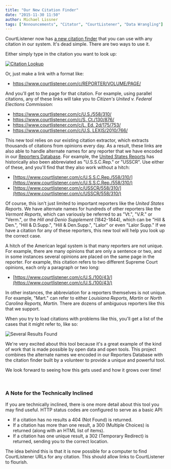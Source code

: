 ```yaml
---
title: "Our New Citation Finder"
date: "2015-11-30 11:50"
author: Michael Lissner
tags: ["Announcements", "Citator", "CourtListener", "Data Wrangling"]
---
```


CourtListener now has [a new citation finder][1] that you can use with any
citation in our system. It's dead simple. There are two ways to use it.

Either simply type in the citation you want to look up:

[![Citation Lookup](/images/citation-lookup.png)][1]

Or, just make a link with a format like:

-   https://www.courtlistener.com/c/REPORTER/VOLUME/PAGE/

And you'll get to the page for that citation. For example, using
parallel citations, any of these links will take you to *Citizen's
United v. Federal Elections Commission*:

-   [https://www.courtlistener.com/c/<span
    className="meta-data-value">U.S./558/310/</span>](https://www.courtlistener.com/c/U.S./558/310/)
-   [<span className="meta-data-value">https://www.courtlistener.com/c/S.
    Ct./130/876/</span>](https://www.courtlistener.com/c/S.%20Ct./130/876/)
-   [https://www.courtlistener.com/c/<span className="meta-data-value">L.
    Ed.
    2d/175/753/</span>](https://www.courtlistener.com/c/L.%20Ed.%202d/175/753/)
-   <span className="meta-data-value">[https://www.courtlistener.com/c/U.S.
    LEXIS/2010/766/](https://www.courtlistener.com/c/U.S.%20LEXIS/2010/766/)</span>

This new tool relies on our existing citation extractor, which extracts thousands of citations from opinions every day. As a result, these links are also able to handle alternate names for any reporter that we have encoded in our [Reporters Database][rdb]. For example, the [United States Reports][usr] has historically also been abbreviated as "U.S.S.C.Rep." or "USSCR". Use either of these, and you'll find that they also work without a hitch:

-   [https://www.courtlistener.com/c/U.S.S.C.Rep./558/310/](https://www.courtlistener.com/c/U.S.S.C.Rep./558/310/)
-   [https://www.courtlistener.com/c/USSCR/558/310/](https://www.courtlistener.com/c/USSCR/558/310/)

Of course, this isn't just limited to important reporters like the *United States Reports*. We have alternate names for hundreds of other reporters like the *Vermont Reports*, which can variously be referred to as "Vt.", "V.R." or "Verm.", or the *Hill and Denio Supplement* (1842-1844), which can be "Hill & Den.", "Hill & D.Supp.", "Hill & Den.Supp.", "Lalor" or even "Lalor Supp." If we have a citation for any of these reporters, this new tool will help you look up the correct case.

A hitch of the American legal system is that many reporters are not
unique. For example, there are many opinions that are only a sentence or
two, and in some instances several opinions are placed on the same page
in the reporter. For example, this citation refers to two different
Supreme Court opinions, each only a paragraph or two long:

-   [https://www.courtlistener.com/c/U.S./100/43/](https://www.courtlistener.com/c/U.S./100/43/)

In other instances, the abbreviation for a reporters themselves is not
unique. For example, "Mart." can refer to either *Louisiana Reports,
Martin* or *North Carolina Reports, Martin.* There are dozens of
ambiguous reporters like this that we support.

When you try to load citations with problems like this, you'll get a
list of the cases that it might refer to, like so:

![Several Results
Found](/images/Screenshot-from-2015-11-30-102734.png)

We're very excited about this tool because it's a great example of the
kind of work that is made possible by open data and open tools. This
project combines the alternate names we encoded in our Reporters
Database with the citation finder built by a volunteer to provide a
unique and powerful tool.

We look forward to seeing how this gets used and how it grows over time!

 

### A Note for the Technically Inclined

If you are technically inclined, there is one more detail about this
tool you may find useful. HTTP status codes are configured to serve as a
basic API:

-   If a citation has no results a 404 (Not Found) is returned.
-   If a citation has more than one result, a 300 (Multiple Choices) is
    returned (along with an HTML list of items).
-   If a citation has one unique result, a 302 (Temporary Redirect) is
    returned, sending you to the correct location.

The idea behind this is that it is now possible for a computer to find
CourtListener URLs for any citation. This should allow links to
CourtListener to flourish.

[1]: https://www.courtlistener.com/c/
[rdb]: /datasets#reporters-db
[usr]: https://en.wikipedia.org/wiki/United_States_Reports
